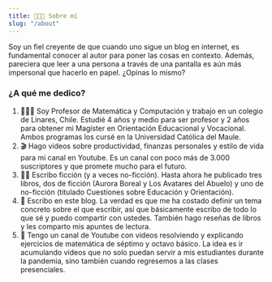 ```yaml
---
title: 👨🏻‍🏫 Sobre mí
slug: "/about"
---
```


Soy un fiel creyente de que cuando uno sigue un blog en internet, es fundamental conocer al autor para poner las cosas en contexto. Además, pareciera que leer a una persona a través de una pantalla es aún más impersonal que hacerlo en papel. ¿Opinas lo mismo?

### ¿A qué me dedico?

1. 👨🏻‍🏫 Soy Profesor de Matemática y Computación y trabajo en un colegio de Linares, Chile. Estudié 4 años y medio para ser profesor y 2 años para obtener mi Magíster en Orientación Educacional y Vocacional. Ambos programas los cursé en la Universidad Católica del Maule.
2. 🎬 Hago videos sobre productividad, finanzas personales y estilo de vida para mi canal en Youtube. Es un canal con poco más de 3.000 suscriptores y que promete mucho para el futuro.
3. ✍🏻 Escribo ficción (y a veces no-ficción). Hasta ahora he publicado tres libros, dos de ficción (Aurora Boreal y Los Avatares del Abuelo) y uno de no-ficción (titulado Cuestiones sobre Educación y Orientación).
4. 📝 Escribo en este blog. La verdad es que me ha costado definir un tema concreto sobre el que escribir, así que básicamente escribo de todo lo que sé y puedo compartir con ustedes. También hago reseñas de libros y les comparto mis apuntes de lectura.
5. 🎥 Tengo un canal de Youtube con videos resolviendo y explicando ejercicios de matemática de séptimo y octavo básico. La idea es ir acumulando videos que no solo puedan servir a mis estudiantes durante la pandemia, sino también cuando regresemos a las clases presenciales.